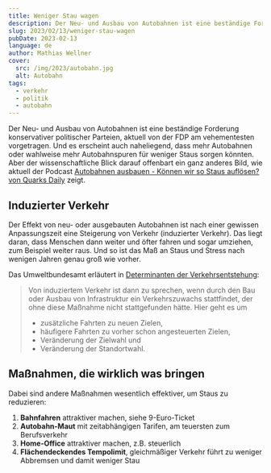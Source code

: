```yaml
---
title: Weniger Stau wagen
description: Der Neu- und Ausbau von Autobahnen ist eine beständige Forderung konservativer politischer Parteien, aktuell von der FDP am vehementesten vorgetragen. Doch was hilft wirklich gegen lästigen Stau?
slug: 2023/02/13/weniger-stau-wagen
pubDate: 2023-02-13
language: de
author: Mathias Wellner
cover:
  src: /img/2023/autobahn.jpg
  alt: Autobahn
tags:
  - verkehr
  - politik
  - autobahn
---
```



<ResponsiveImage
  src="/img/2023/autobahn.jpg"
  alt="Heiko Knopf"
  aspectRatio="4:3"
/>

Der Neu- und Ausbau von Autobahnen ist eine beständige Forderung konservativer politischer Parteien, aktuell von der FDP am vehementesten vorgetragen. Und es erscheint auch naheliegend, dass mehr Autobahnen oder wahlweise mehr Autobahnspuren für weniger Staus sorgen könnten. Aber der wissenschaftliche Blick darauf offenbart ein ganz anderes Bild, wie aktuell der Podcast [Autobahnen ausbauen - Können wir so Staus auflösen? von Quarks Daily](https://www1.wdr.de/mediathek/audio/daily-quarks/index.html) zeigt.

## Induzierter Verkehr

Der Effekt von neu- oder ausgebauten Autobahnen ist nach einer gewissen Anpassungszeit eine Steigerung von Verkehr (induzierter Verkehr). Das liegt daran, dass Menschen dann weiter und öfter fahren und sogar umziehen, zum Beispiel weiter raus. Und so ist das Maß an Staus und Stress nach wenigen Jahren genau groß wie vorher.

Das Umweltbundesamt erläutert in [Determinanten der Verkehrsentstehung](https://www.umweltbundesamt.de/sites/default/files/medien/publikation/long/2967.pdf):

> Von induziertem Verkehr ist dann zu sprechen, wenn durch den Bau oder Ausbau von Infrastruktur ein Verkehrszuwachs stattfindet, der ohne diese Maßnahme nicht stattgefunden hätte. Hier geht es um
>
> - zusätzliche Fahrten zu neuen Zielen,
> - häufigere Fahrten zu vorher schon angesteuerten Zielen,
> - Veränderung der Zielwahl und
> - Veränderung der Standortwahl.

## Maßnahmen, die wirklich was bringen

Dabei sind andere Maßnahmen wesentlich effektiver, um Staus zu reduzieren:

1. **Bahnfahren** attraktiver machen, siehe 9-Euro-Ticket
1. **Autobahn-Maut** mit zeitabhängigen Tarifen, am teuersten zum Berufsverkehr
1. **Home-Office** attraktiver machen, z.B. steuerlich
1. **Flächendeckendes Tempolimit**, gleichmäßiger Verkehr führt zu weniger Abbremsen und damit weniger Stau

